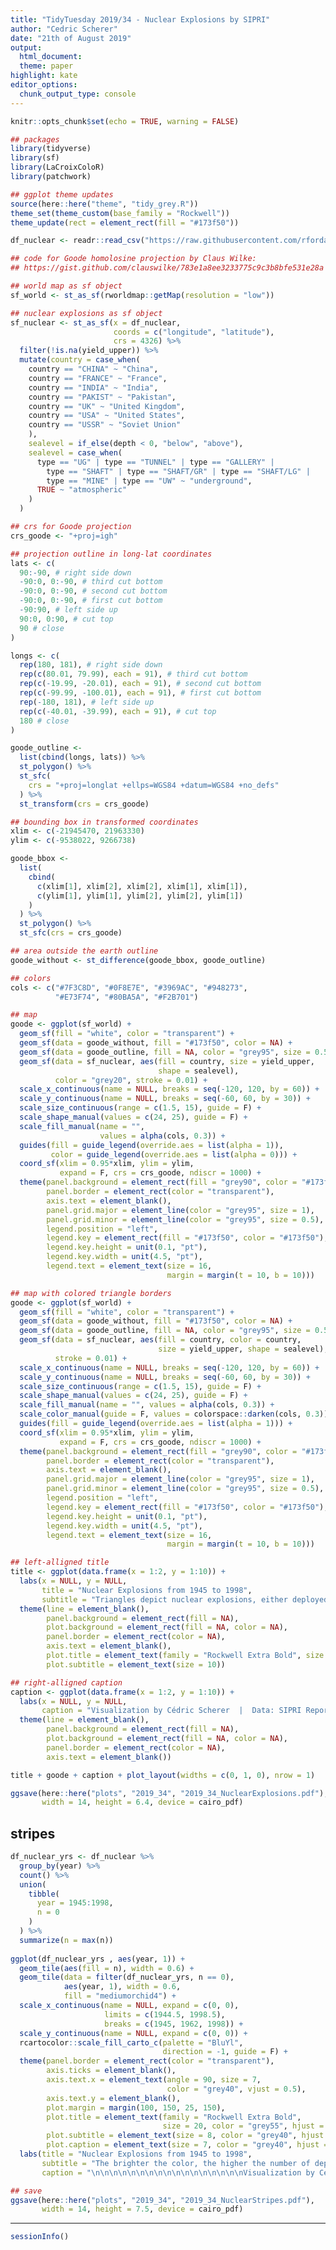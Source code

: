 ```yaml
---
title: "TidyTuesday 2019/34 - Nuclear Explosions by SIPRI"
author: "Cedric Scherer"
date: "21th of August 2019"
output:
  html_document:
  theme: paper
highlight: kate
editor_options:
  chunk_output_type: console
---
```

  
```r
knitr::opts_chunk$set(echo = TRUE, warning = FALSE)
```

```r
## packages
library(tidyverse)
library(sf)
library(LaCroixColoR)
library(patchwork)

## ggplot theme updates
source(here::here("theme", "tidy_grey.R"))
theme_set(theme_custom(base_family = "Rockwell"))
theme_update(rect = element_rect(fill = "#173f50"))
```

```r
df_nuclear <- readr::read_csv("https://raw.githubusercontent.com/rfordatascience/tidytuesday/master/data/2019/2019-08-20/nuclear_explosions.csv")
```

```r
## code for Goode homolosine projection by Claus Wilke:
## https://gist.github.com/clauswilke/783e1a8ee3233775c9c3b8bfe531e28a

## world map as sf object
sf_world <- st_as_sf(rworldmap::getMap(resolution = "low"))

## nuclear explosions as sf object
sf_nuclear <- st_as_sf(x = df_nuclear,                         
                       coords = c("longitude", "latitude"),
                       crs = 4326) %>% 
  filter(!is.na(yield_upper)) %>% 
  mutate(country = case_when(
    country == "CHINA" ~ "China",
    country == "FRANCE" ~ "France",
    country == "INDIA" ~ "India",
    country == "PAKIST" ~ "Pakistan",
    country == "UK" ~ "United Kingdom",
    country == "USA" ~ "United States",
    country == "USSR" ~ "Soviet Union"
    ),
    sealevel = if_else(depth < 0, "below", "above"),
    sealevel = case_when(
      type == "UG" | type == "TUNNEL" | type == "GALLERY" |
        type == "SHAFT" | type == "SHAFT/GR" | type == "SHAFT/LG" |
        type == "MINE" | type == "UW" ~ "underground",
      TRUE ~ "atmospheric"
    )
  )

## crs for Goode projection
crs_goode <- "+proj=igh"

## projection outline in long-lat coordinates
lats <- c(
  90:-90, # right side down
  -90:0, 0:-90, # third cut bottom
  -90:0, 0:-90, # second cut bottom
  -90:0, 0:-90, # first cut bottom
  -90:90, # left side up
  90:0, 0:90, # cut top
  90 # close
)

longs <- c(
  rep(180, 181), # right side down
  rep(c(80.01, 79.99), each = 91), # third cut bottom
  rep(c(-19.99, -20.01), each = 91), # second cut bottom
  rep(c(-99.99, -100.01), each = 91), # first cut bottom
  rep(-180, 181), # left side up
  rep(c(-40.01, -39.99), each = 91), # cut top
  180 # close
)

goode_outline <- 
  list(cbind(longs, lats)) %>%
  st_polygon() %>%
  st_sfc(
    crs = "+proj=longlat +ellps=WGS84 +datum=WGS84 +no_defs"
  ) %>% 
  st_transform(crs = crs_goode)

## bounding box in transformed coordinates
xlim <- c(-21945470, 21963330)
ylim <- c(-9538022, 9266738)

goode_bbox <- 
  list(
    cbind(
      c(xlim[1], xlim[2], xlim[2], xlim[1], xlim[1]), 
      c(ylim[1], ylim[1], ylim[2], ylim[2], ylim[1])
    )
  ) %>%
  st_polygon() %>%
  st_sfc(crs = crs_goode)

## area outside the earth outline
goode_without <- st_difference(goode_bbox, goode_outline)

## colors
cols <- c("#7F3C8D", "#0F8E7E", "#3969AC", "#948273", 
          "#E73F74", "#80BA5A", "#F2B701")

## map
goode <- ggplot(sf_world) + 
  geom_sf(fill = "white", color = "transparent") +
  geom_sf(data = goode_without, fill = "#173f50", color = NA) +
  geom_sf(data = goode_outline, fill = NA, color = "grey95", size = 0.5/.pt) +
  geom_sf(data = sf_nuclear, aes(fill = country, size = yield_upper, 
                                 shape = sealevel),
          color = "grey20", stroke = 0.01) +
  scale_x_continuous(name = NULL, breaks = seq(-120, 120, by = 60)) +
  scale_y_continuous(name = NULL, breaks = seq(-60, 60, by = 30)) +
  scale_size_continuous(range = c(1.5, 15), guide = F) +
  scale_shape_manual(values = c(24, 25), guide = F) +
  scale_fill_manual(name = "",
                    values = alpha(cols, 0.3)) +
  guides(fill = guide_legend(override.aes = list(alpha = 1)),
         color = guide_legend(override.aes = list(alpha = 0))) +
  coord_sf(xlim = 0.95*xlim, ylim = ylim, 
           expand = F, crs = crs_goode, ndiscr = 1000) +
  theme(panel.background = element_rect(fill = "grey90", color = "#173f50"),
        panel.border = element_rect(color = "transparent"),
        axis.text = element_blank(),
        panel.grid.major = element_line(color = "grey95", size = 1),
        panel.grid.minor = element_line(color = "grey95", size = 0.5),
        legend.position = "left",
        legend.key = element_rect(fill = "#173f50", color = "#173f50"),
        legend.key.height = unit(0.1, "pt"),
        legend.key.width = unit(4.5, "pt"),
        legend.text = element_text(size = 16, 
                                   margin = margin(t = 10, b = 10)))

## map with colored triangle borders
goode <- ggplot(sf_world) + 
  geom_sf(fill = "white", color = "transparent") +
  geom_sf(data = goode_without, fill = "#173f50", color = NA) +
  geom_sf(data = goode_outline, fill = NA, color = "grey95", size = 0.5/.pt) +
  geom_sf(data = sf_nuclear, aes(fill = country, color = country, 
                                 size = yield_upper, shape = sealevel),
          stroke = 0.01) +
  scale_x_continuous(name = NULL, breaks = seq(-120, 120, by = 60)) +
  scale_y_continuous(name = NULL, breaks = seq(-60, 60, by = 30)) +
  scale_size_continuous(range = c(1.5, 15), guide = F) +
  scale_shape_manual(values = c(24, 25), guide = F) +
  scale_fill_manual(name = "", values = alpha(cols, 0.3)) +
  scale_color_manual(guide = F, values = colorspace::darken(cols, 0.3)) +
  guides(fill = guide_legend(override.aes = list(alpha = 1))) +
  coord_sf(xlim = 0.95*xlim, ylim = ylim, 
           expand = F, crs = crs_goode, ndiscr = 1000) +
  theme(panel.background = element_rect(fill = "grey90", color = "#173f50"),
        panel.border = element_rect(color = "transparent"),
        axis.text = element_blank(),
        panel.grid.major = element_line(color = "grey95", size = 1),
        panel.grid.minor = element_line(color = "grey95", size = 0.5),
        legend.position = "left",
        legend.key = element_rect(fill = "#173f50", color = "#173f50"),
        legend.key.height = unit(0.1, "pt"),
        legend.key.width = unit(4.5, "pt"),
        legend.text = element_text(size = 16, 
                                   margin = margin(t = 10, b = 10)))
```

```r
## left-alligned title
title <- ggplot(data.frame(x = 1:2, y = 1:10)) +
  labs(x = NULL, y = NULL,
       title = "Nuclear Explosions from 1945 to 1998",
       subtitle = "Triangles depict nuclear explosions, either deployed in the atmosphere (pointing upwards) or under the ground/water (pointing downwards).\nThe size scales with the explosion yield estimate and the color indicates the country that deployed the nuclear device.") +
  theme(line = element_blank(),
        panel.background = element_rect(fill = NA),
        plot.background = element_rect(fill = NA, color = NA),
        panel.border = element_rect(color = NA),
        axis.text = element_blank(),
        plot.title = element_text(family = "Rockwell Extra Bold", size = 30),
        plot.subtitle = element_text(size = 10))
```

```r
## right-alligned caption
caption <- ggplot(data.frame(x = 1:2, y = 1:10)) +
  labs(x = NULL, y = NULL,
       caption = "Visualization by Cédric Scherer  |  Data: SIPRI Report 2000 (FOA-R--00-01572-180--SE)") +
  theme(line = element_blank(),
        panel.background = element_rect(fill = NA),
        plot.background = element_rect(fill = NA, color = NA),
        panel.border = element_rect(color = NA),
        axis.text = element_blank())
```

```r
title + goode + caption + plot_layout(widths = c(0, 1, 0), nrow = 1)

ggsave(here::here("plots", "2019_34", "2019_34_NuclearExplosions.pdf"), 
       width = 14, height = 6.4, device = cairo_pdf)
```


## stripes

```r
df_nuclear_yrs <- df_nuclear %>% 
  group_by(year) %>% 
  count() %>% 
  union(
    tibble(
      year = 1945:1998,
      n = 0
    )
  ) %>%
  summarize(n = max(n))
  
ggplot(df_nuclear_yrs , aes(year, 1)) +
  geom_tile(aes(fill = n), width = 0.6) +
  geom_tile(data = filter(df_nuclear_yrs, n == 0), 
            aes(year, 1), width = 0.6, 
            fill = "mediumorchid4") +
  scale_x_continuous(name = NULL, expand = c(0, 0),
                     limits = c(1944.5, 1998.5),
                     breaks = c(1945, 1962, 1998)) +
  scale_y_continuous(name = NULL, expand = c(0, 0)) +
  rcartocolor::scale_fill_carto_c(palette = "BluYl", 
                                  direction = -1, guide = F) +
  theme(panel.border = element_rect(color = "transparent"),
        axis.ticks = element_blank(),
        axis.text.x = element_text(angle = 90, size = 7, 
                                   color = "grey40", vjust = 0.5),
        axis.text.y = element_blank(),
        plot.margin = margin(100, 150, 25, 150),
        plot.title = element_text(family = "Rockwell Extra Bold", 
                                  size = 20, color = "grey55", hjust = 0.5),
        plot.subtitle = element_text(size = 8, color = "grey40", hjust = 0.5),
        plot.caption = element_text(size = 7, color = "grey40", hjust = 0.5)) +
  labs(title = "Nuclear Explosions from 1945 to 1998",
       subtitle = "The brighter the color, the higher the number of deployed nuclear devices with a maximum of 178 explosions in 1962.\nYears without any nuclear explosions reported are colored in purple.\n\n\n\n\n\n\n\n",
       caption = "\n\n\n\n\n\n\n\n\n\n\n\n\n\n\n\n\nVisualization by Cédric Scherer  |  Data: SIPRI Report 2000 (FOA-R--00-01572-180--SE)")

## save
ggsave(here::here("plots", "2019_34", "2019_34_NuclearStripes.pdf"), 
       width = 14, height = 7.5, device = cairo_pdf)
```

***
  
```r
sessionInfo()
```
